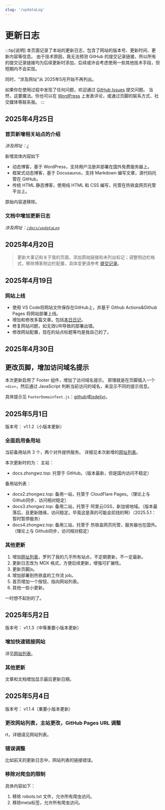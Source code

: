 ```yaml
---
slug: '/updataLog'
---
```

# 更新日志

:::tip[说明]
本页面记录了本站的更新日志，包含了网站的版本号、更新时间、更新内容等信息。
由于技术原因，我无法预测 GitHub 的提交记录链接，所以所有的提交记录链接均为后续更新时添加，后续或许会考虑使用一些其他技术手段，但短期内不会实现。

同时，“涉及网址”从 2025年5月开始不再列出。

如果你在使用过程中发现了任何问题，欢迎通过 [GitHub Issues](https://github.com/CN-zwz/Docs/issues) 提交问题。
当然，这要魔法。你也可以在 [WordPress](https://zhongwz.top) 上发表评论，或通过页脚的联系方式、社交媒体等联系我。
:::

## 2025年4月25日

### 首页新增相关站点的介绍

*涉及网址：[`/`](/)*

新增具体内容如下

- 动态博客，基于 WordPress，支持用户注册并部署在国外免费服务器上。
- 框架式动态博客，基于 Docusaurus，支持 Markdown 编写文章，源代码托管在 GitHub。
- 传统 HTML 静态博客，使用纯 HTML 和 CSS 编写，托管在热铁盒网页托管平台上。

原始内容遂移除。

### 文档中增加更新日志

*涉及网址：[`/docs/updataLog`](/docs/updataLog)*

## 2025年4月20日

> 更新大事记和关于我的页面，添加原始链接和未列出标记；调整侧边栏格式，移除博客侧边栏配置，具体变更请参考 [提交记录][d297167]。

[d297167]:https://github.com/CN-zwz/Docs/commit/d297167bc81d4fa1d8dee8a9bcb4d9351c759ab7

## 2025年4月19日

### 网站上线

- 使用 VS Code将网站文件保存在GitHub上，并基于 Github Actions&Github Pages 将网站部署上线。
- 增加和修改多篇文章。包括[本日日记](/blog/2025/4/19/)。
- 修复网站问题，如无效URl导致的部署出错。
- 修改网站配置，现在的站点标题等均是我自己的了。

## 2025年4月30日

## 更改页脚，增加访问域名提示
本次更新启用了 Footer 组件，增加了访问域名提示。
原理就是在页脚插入一个 `<div>`，然后通过 JavaScript 判断当前访问的域名，来显示不同的提示信息。

具体提示见 ```FooterDomainText.js```：[github](https://github.com/CN-zwz/Docs/blob/master/src/components/FooterDomainText.js)或[jsdelivr](https://cdn.jsdelivr.net/gh/CN-zwz/Docs@master/src/components/FooterDomainText.js)。

## 2025年5月1日

版本号： v1.1.2（小版本更新）

### 全面启用备用站

当前备用站共 3 个，两个对外提供服务。
详细见本次新增的[网址列表](/docs/list)。

本次更新时的为：
主站：
- docs.zhongwz.top: 托管于 GitHub。（版本最新，但是国内访问不稳定）

备用站列表：

- docs2.zhongwz.top: 备用一站，托管于 CloudFlare Pages。（理论上与 Github同步，访问相对稳定）
- docs3.zhongwz.top: 备用二站，托管于 阿里云OSS，新加坡地域。（版本最落后，且更新随缘，访问稳定。毕竟这是真的可能会扣钱的啊）（2025.5.1：暂时暂停服务）
- docs4.zhongwz.top: 备用三站，托管于 热铁盒网页托管，服务器也在国外。（理论上与 Github同步，访问相对稳定）

### 其他更新

1. 增加[网址列表](/docs/list)，罗列了我的几乎所有站点，不定期更新，不一定最新。
2. 更新日志改为 MDX 格式，方便后续更新，增强可扩展性。
3. 更新页脚js。
4. 增加部署到热铁盒的工作流 job。
5. 首页增加一个按钮，指向网站列表。
6. 其他一些小更新。

一时想不起别的了。

## 2025年5月2日

版本号： v1.1.3（中等重要小版本更新）

### 增加快速链接网站

详见[网站列表](/docs/list)。

### 其他更新

文章和文档增加显示最后更新日期。

## 2025年5月4日

版本号： v1.1.4（重要小版本更新）

### **更改网站列表，主站更改，GitHub Pages URL 调整**

rt，详细请见网站列表。

### 错误调整

比如前天的更新日志中，网站列表的链接错误。

### 移除对爬虫的限制

具体内容如下：
1. 移除 robots.txt 文件，允许所有爬虫访问。
2. 移除meta标签，允许所有爬虫访问。